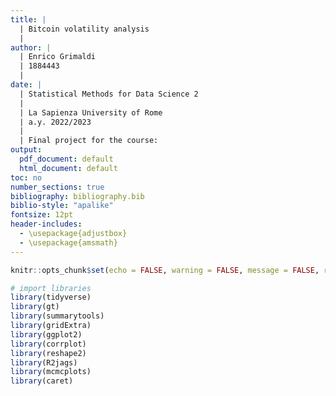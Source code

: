 ```yaml
---
title: | 
  | Bitcoin volatility analysis
  | 
author: | 
  | Enrico Grimaldi
  | 1884443
  |
date: | 
  | Statistical Methods for Data Science 2
  |
  | La Sapienza University of Rome
  | a.y. 2022/2023
  |
  | Final project for the course:
output: 
  pdf_document: default
  html_document: default
toc: no
number_sections: true
bibliography: bibliography.bib
biblio-style: "apalike"
fontsize: 12pt
header-includes:
  - \usepackage{adjustbox}
  - \usepackage{amsmath}
---
```


```r
knitr::opts_chunk$set(echo = FALSE, warning = FALSE, message = FALSE, results = "hide")
```

```r
# import libraries 
library(tidyverse)
library(gt)
library(summarytools)
library(gridExtra)
library(ggplot2)
library(corrplot)
library(reshape2)
library(R2jags)
library(mcmcplots)
library(caret)
```


\newpage
```{=latex}
\setcounter{tocdepth}{4}
\tableofcontents
```
\newpage
